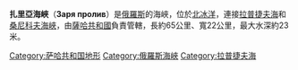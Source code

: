 '''扎里亞海峽'''（'''Заря пролив'''）是[[俄羅斯|俄羅斯]]的海峽，位於[[北冰洋|北冰洋]]，連接[[拉普捷夫海|拉普捷夫海]]和[[桑尼科夫海峽|桑尼科夫海峽]]，由[[薩哈共和國|薩哈共和國]]負責管轄，長約65公里、寬22公里，最大水深約23米。

{{Russia-geo-stub}}
{{DEFAULTSORT:Заря}}
[[Category:萨哈共和国地形|Category:萨哈共和国地形]]
[[Category:俄羅斯海峽|Category:俄羅斯海峽]]
[[Category:拉普捷夫海|Category:拉普捷夫海]]